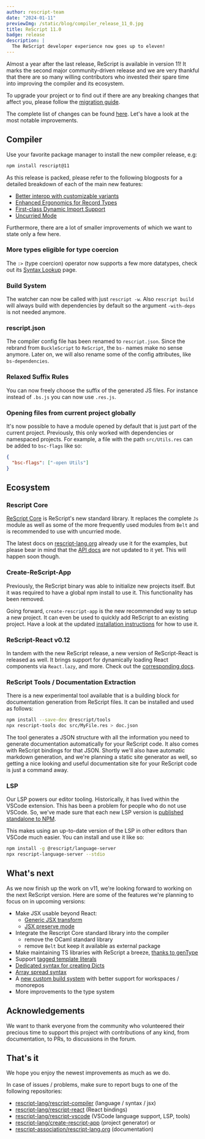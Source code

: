 ```yaml
---
author: rescript-team
date: "2024-01-11"
previewImg: /static/blog/compiler_release_11_0.jpg
title: ReScript 11.0
badge: release
description: |
  The ReScript developer experience now goes up to eleven!
---
```


Almost a year after the last release, ReScript is available in version 11! It marks the second major community-driven release and we are very thankful that there are so many willing contributors who invested their spare time into improving the compiler and its ecosystem.

To upgrade your project or to find out if there are any breaking changes that affect you, please follow the [migration guide](/docs/manual/latest/migrate-to-v11).

The complete list of changes can be found [here](https://github.com/rescript-lang/rescript-compiler/blob/11.0_release/CHANGELOG.md). Let's have a look at the most notable improvements.

## Compiler

Use your favorite package manager to install the new compiler release, e.g:

```sh
npm install rescript@11
```

As this release is packed, please refer to the following blogposts for a detailed breakdown of each of the main new features:

- [Better interop with customizable variants](/blog/improving-interop)
- [Enhanced Ergonomics for Record Types](/blog/enhanced-ergonomics-for-record-types)
- [First-class Dynamic Import Support](/blog/first-class-dynamic-import-support)
- [Uncurried Mode](/blog/uncurried-mode)

Furthermore, there are a lot of smaller improvements of which we want to state only a few here.

### More types eligible for type coercion

The `:>` (type coercion) operator now supports a few more datatypes, check out its [Syntax Lookup](/syntax-lookup#type-coercion) page.

### Build System

The watcher can now be called with just `rescript -w`. Also `rescript build` will always build with dependencies by default so the argument `-with-deps` is not needed anymore.

### rescript.json

The compiler config file has been renamed to `rescript.json`. Since the rebrand from `BuckleScript` to `ReScript`, the `bs-` names make no sense anymore. Later on, we will also rename some of the config attributes, like `bs-dependencies`.

### Relaxed Suffix Rules

You can now freely choose the suffix of the generated JS files. For instance instead of `.bs.js` you can now use `.res.js`.

### Opening files from current project globally

It's now possible to have a module opened by default that is just part of the current project. Previously, this only worked with dependencies or namespaced projects. For example, a file with the path `src/Utils.res` can be added to `bsc-flags` like so:

```json
{
  "bsc-flags": ["-open Utils"]
}
```

## Ecosystem

### Rescript Core

[ReScript Core](https://github.com/rescript-association/rescript-core) is ReScript's new standard library. It replaces the complete `Js` module as well as some of the more frequently used modules from `Belt` and is recommended to use with uncurried mode.

The latest docs on [rescript-lang.org](/) already use it for the examples, but please bear in mind that the [API docs](/docs/manual/latest/api) are not updated to it yet. This will happen soon though.

### Create-ReScript-App

Previously, the ReScript binary was able to initialize new projects itself. But it was required to have a global npm install to use it. This functionality has been removed.

Going forward, `create-rescript-app` is the new recommended way to setup a new project. It can even be used to quickly add ReScript to an existing project. Have a look at the updated [installation instructions](/docs/manual/latest/installation) for how to use it.

### ReScript-React v0.12

In tandem with the new ReScript release, a new version of ReScript-React is released as well. It brings support for dynamically loading React components via `React.lazy`, and more. Check out the [corresponding docs](/docs/react/latest/installation).

### ReScript Tools / Documentation Extraction

There is a new experimental tool available that is a building block for documentation generation from ReScript files. It can be installed and used as follows:

```sh
npm install --save-dev @rescript/tools
npx rescript-tools doc src/MyFile.res > doc.json
```

The tool generates a JSON structure with all the information you need to generate documentation automatically for your ReScript code. It also comes with ReScript bindings for that JSON. Shortly we'll also have automatic markdown generation, and we're planning a static site generator as well, so getting a nice looking and useful documentation site for your ReScript code is just a command away.

### LSP

Our LSP powers our editor tooling. Historically, it has lived within the VSCode extension. This has been a problem for people who do not use VSCode. So, we've made sure that each new LSP version is [published standalone to NPM](https://www.npmjs.com/package/@rescript/language-server).

This makes using an up-to-date version of the LSP in other editors than VSCode much easier. You can install and use it like so:

```sh
npm install -g @rescript/language-server
npx rescript-language-server --stdio
```

## What's next

As we now finish up the work on v11, we're looking forward to working on the next ReScript version. Here are some of the features we're planning to focus on in upcoming versions:

- Make JSX usable beyond React:
  - [Generic JSX transform](https://github.com/rescript-lang/rescript-compiler/issues/6408)
  - [JSX preserve mode](https://github.com/rescript-lang/rescript-compiler/issues/6197)
- Integrate the Rescript Core standard library into the compiler
  - remove the OCaml standard library
  - remove `Belt` but keep it available as external package
- Make maintaining TS libraries with ReScript a breeze, [thanks to genType](https://github.com/rescript-lang/rescript-compiler/issues/6210)
- Support [tagged template literals](https://github.com/rescript-lang/rescript-compiler/pull/6250)
- [Dedicated syntax for creating Dicts](https://github.com/rescript-lang/rescript-compiler/issues/6545)
- [Array spread syntax](https://github.com/rescript-lang/rescript-compiler/issues/6546)
- A [new custom build system](https://github.com/rolandpeelen/rewatch) with better support for workspaces / monorepos
- More improvements to the type system

## Acknowledgements

We want to thank everyone from the community who volunteered their precious time to support this project with contributions of any kind, from documentation, to PRs, to discussions in the forum.

## That's it

We hope you enjoy the newest improvements as much as we do.

In case of issues / problems, make sure to report bugs to one of the following repositories:

- [rescript-lang/rescript-compiler](https://github.com/rescript-lang/rescript-compiler) (language / syntax / jsx)
- [rescript-lang/rescript-react](https://github.com/rescript-lang/rescript-react) (React bindings)
- [rescript-lang/rescript-vscode](https://github.com/rescript-lang/rescript-vscode) (VSCode language support, LSP, tools)
- [rescript-lang/create-rescript-app](https://github.com/rescript-lang/create-rescript-app) (project generator) or
- [rescript-association/rescript-lang.org](https://github.com/rescript-association/rescript-lang.org) (documentation)
